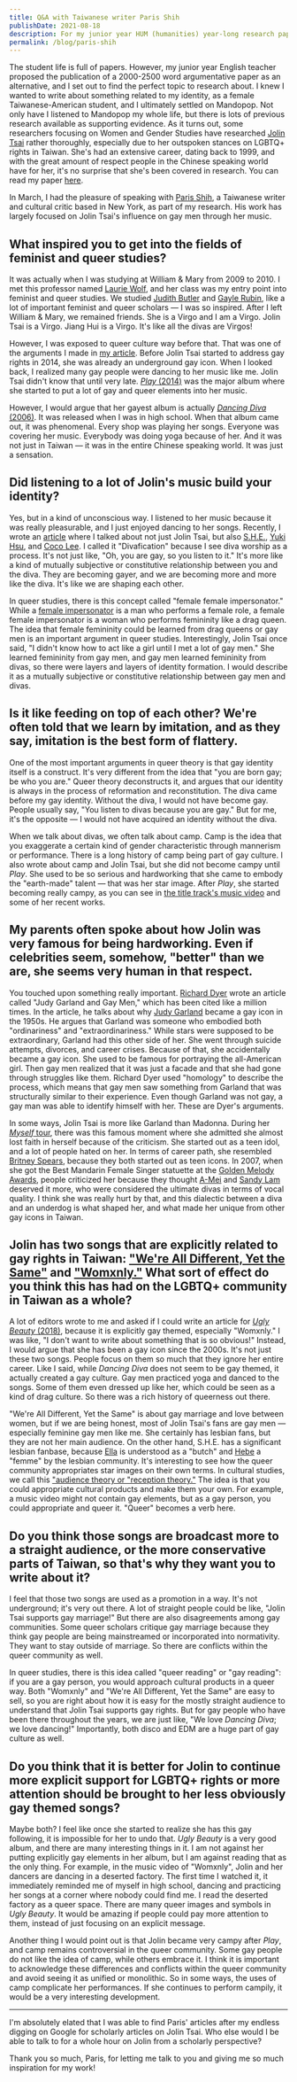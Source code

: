 ```yaml
---
title: Q&A with Taiwanese writer Paris Shih
publishDate: 2021-08-18
description: For my junior year HUM (humanities) year-long research paper, I took a deep dive into LGBTQ+ representation in Taiwanese music.
permalink: /blog/paris-shih
---
```


The student life is full of papers. However, my junior year English teacher proposed the publication of a 2000-2500 word argumentative paper as an alternative, and I set out to find the perfect topic to research about. I knew I wanted to write about something related to my identity, as a female Taiwanese-American student, and I ultimately settled on Mandopop. Not only have I listened to Mandopop my whole life, but there is lots of previous research available as supporting evidence. As it turns out, some researchers focusing on Women and Gender Studies have researched [Jolin Tsai](https://www.instagram.com/jolin_cai/) rather thoroughly, especially due to her outspoken stances on LGBTQ+ rights in Taiwan. She's had an extensive career, dating back to 1999, and with the great amount of respect people in the Chinese speaking world have for her, it's no surprise that she's been covered in research. You can read my paper [here](https://drive.google.com/file/d/1n1uJZQoWufduPtKyWa4Hhjc_2r2JvOhf/view).

In March, I had the pleasure of speaking with [Paris Shih](https://shihparis.com/), a Taiwanese writer and cultural critic based in New York, as part of my research. His work has largely focused on Jolin Tsai's influence on gay men through her music.

## What inspired you to get into the fields of feminist and queer studies?

It was actually when I was studying at William & Mary from 2009 to 2010. I met this professor named [Laurie Wolf](https://www.wm.edu/as/tsd/theatre/facultydirectory/wolf_l.php), and her class was my entry point into feminist and queer studies. We studied [Judith Butler](https://vcresearch.berkeley.edu/faculty/judith-butler) and [Gayle Rubin](https://lsa.umich.edu/anthro/people/faculty/socio-cultural-faculty/grubin.html), like a lot of important feminist and queer scholars &mdash; I was so inspired. After I left William & Mary, we remained friends. She is a Virgo and I am a Virgo. Jolin Tsai is a Virgo. Jiang Hui is a Virgo. It's like all the divas are Virgos!

However, I was exposed to queer culture way before that. That was one of the arguments I made in [my article](https://taiwaninsight.org/2019/02/27/from-dancing-diva-to-phony-queen-jolin-tsai-as-a-taiwanese-gay-icon/). Before Jolin Tsai started to address gay rights in 2014, she was already an underground gay icon. When I looked back, I realized many gay people were dancing to her music like me. Jolin Tsai didn't know that until very late. [_Play_ (2014)](https://open.spotify.com/album/4usIO3u7K4KGzQyMUZ8xJ5) was the major album where she started to put a lot of gay and queer elements into her music.

However, I would argue that her gayest album is actually [_Dancing Diva_ (2006)](https://open.spotify.com/album/5VERw6sUf2PsN17tRPL5oy). It was released when I was in high school. When that album came out, it was phenomenal. Every shop was playing her songs. Everyone was covering her music. Everybody was doing yoga because of her. And it was not just in Taiwan &mdash; it was in the entire Chinese speaking world. It was just a sensation.

## Did listening to a lot of Jolin's music build your identity?

Yes, but in a kind of unconscious way. I listened to her music because it was really pleasurable, and I just enjoyed dancing to her songs. Recently, I wrote an [article](https://blog.lareviewofbooks.org/essays/divafication-queer-color-memoir/) where I talked about not just Jolin Tsai, but also [S.H.E.](https://www.youtube.com/user/HIMSHERO), [Yuki Hsu](https://www.instagram.com/yuki_hsu/), and [Coco Lee](https://www.instagram.com/cocolee/). I called it "Divafication" because I see diva worship as a process. It's not just like, "Oh, you are gay, so you listen to it." It's more like a kind of mutually subjective or constitutive relationship between you and the diva. They are becoming gayer, and we are becoming more and more like the diva. It's like we are shaping each other.

In queer studies, there is this concept called "female female impersonator." While a [female impersonator](https://the-singapore-lgbt-encyclopaedia.wikia.org/wiki/Female_impersonator) is a man who performs a female role, a female female impersonator is a woman who performs femininity like a drag queen. The idea that female femininity could be learned from drag queens or gay men is an important argument in queer studies. Interestingly, Jolin Tsai once said, "I didn't know how to act like a girl until I met a lot of gay men." She learned femininity from gay men, and gay men learned femininity from divas, so there were layers and layers of identity formation. I would describe it as a mutually subjective or constitutive relationship between gay men and divas.

## Is it like feeding on top of each other? We're often told that we learn by imitation, and as they say, imitation is the best form of flattery.

One of the most important arguments in queer theory is that gay identity itself is a construct. It's very different from the idea that "you are born gay; be who you are." Queer theory deconstructs it, and argues that our identity is always in the process of reformation and reconstitution. The diva came before my gay identity. Without the diva, I would not have become gay. People usually say, "You listen to divas because you are gay." But for me, it's the opposite &mdash; I would not have acquired an identity without the diva.

When we talk about divas, we often talk about camp. Camp is the idea that you exaggerate a certain kind of gender characteristic through mannerism or performance. There is a long history of camp being part of gay culture. I also wrote about camp and Jolin Tsai, but she did not become campy until _Play_. She used to be so serious and hardworking that she came to embody the "earth-made" talent &mdash; that was her star image. After _Play_, she started becoming really campy, as you can see in [the title track's music video](https://youtu.be/c86t8hoVw8E) and some of her recent works.

## My parents often spoke about how Jolin was very famous for being hardworking. Even if celebrities seem, somehow, "better" than we are, she seems very human in that respect.

You touched upon something really important. [Richard Dyer](https://www.kcl.ac.uk/people/professor-richard-dyer) wrote an article called "Judy Garland and Gay Men," which has been cited like a million times. In the article, he talks about why [Judy Garland](https://www.imdb.com/name/nm0000023/) became a gay icon in the 1950s. He argues that Garland was someone who embodied both "ordinariness" and "extraordinariness." While stars were supposed to be extraordinary, Garland had this other side of her. She went through suicide attempts, divorces, and career crises. Because of that, she accidentally became a gay icon. She used to be famous for portraying the all-American girl. Then gay men realized that it was just a facade and that she had gone through struggles like them. Richard Dyer used "homology" to describe the process, which means that gay men saw something from Garland that was structurally similar to their experience. Even though Garland was not gay, a gay man was able to identify himself with her. These are Dyer's arguments.

In some ways, Jolin Tsai is more like Garland than Madonna. During her [_Myself_ tour](https://en.wikipedia.org/wiki/Myself_World_Tour), there was this famous moment where she admitted she almost lost faith in herself because of the criticism. She started out as a teen idol, and a lot of people hated on her. In terms of career path, she resembled [Britney Spears](https://www.instagram.com/britneyspears/), because they both started out as teen icons. In 2007, when she got the Best Mandarin Female Singer statuette at the [Golden Melody Awards](https://gma.tavis.tw/), people criticized her because they thought [A-Mei](https://www.instagram.com/amit_feat_amei/) and [Sandy Lam](https://www.instagram.com/sandylamyilin/) deserved it more, who were considered the ultimate divas in terms of vocal quality. I think she was really hurt by that, and this dialectic between a diva and an underdog is what shaped her, and what made her unique from other gay icons in Taiwan.

## Jolin has two songs that are explicitly related to gay rights in Taiwan: ["We're All Different, Yet the Same"](https://open.spotify.com/track/4ZOf9IYrEPgxCyYVVuqaGt) and ["Womxnly."](https://open.spotify.com/track/2uHMTG5xr9Xk7MrXIWrVUH) What sort of effect do you think this has had on the LGBTQ+ community in Taiwan as a whole?

A lot of editors wrote to me and asked if I could write an article for [_Ugly Beauty_ (2018)](https://open.spotify.com/album/7HFFEjrwzZNpbee44SJnn9), because it is explicitly gay themed, especially "Womxnly." I was like, "I don't want to write about something that is so obvious!" Instead, I would argue that she has been a gay icon since the 2000s. It's not just these two songs. People focus on them so much that they ignore her entire career. Like I said, while _Dancing Diva_ does not seem to be gay themed, it actually created a gay culture. Gay men practiced yoga and danced to the songs. Some of them even dressed up like her, which could be seen as a kind of drag culture. So there was a rich history of queerness out there.

"We're All Different, Yet the Same" is about gay marriage and love between women, but if we are being honest, most of Jolin Tsai's fans are gay men &mdash; especially feminine gay men like me. She certainly has lesbian fans, but they are not her main audience. On the other hand, S.H.E. has a significant lesbian fanbase, because [Ella](https://www.instagram.com/him_ella0618/) is understood as a "butch" and [Hebe](https://www.instagram.com/hebe_tien_0330/) a "femme" by the lesbian community. It's interesting to see how the queer community appropriates star images on their own terms. In cultural studies, we call this ["audience theory or "reception theory."](https://www.communicationtheory.org/reception-theory/) The idea is that you could appropriate cultural products and make them your own. For example, a music video might not contain gay elements, but as a gay person, you could appropriate and queer it. "Queer" becomes a verb here.

## Do you think those songs are broadcast more to a straight audience, or the more conservative parts of Taiwan, so that's why they want you to write about it?

I feel that those two songs are used as a promotion in a way. It's not underground; it's very out there. A lot of straight people could be like, "Jolin Tsai supports gay marriage!" But there are also disagreements among gay communities. Some queer scholars critique gay marriage because they think gay people are being mainstreamed or incorporated into normativity. They want to stay outside of marriage. So there are conflicts within the queer community as well.

In queer studies, there is this idea called "queer reading" or "gay reading": if you are a gay person, you would approach cultural products in a queer way. Both "Womxnly" and "We're All Different, Yet the Same" are easy to sell, so you are right about how it is easy for the mostly straight audience to understand that Jolin Tsai supports gay rights. But for gay people who have been there throughout the years, we are just like, "We love _Dancing Diva_; we love dancing!" Importantly, both disco and EDM are a huge part of gay culture as well.

## Do you think that it is better for Jolin to continue more explicit support for LGBTQ+ rights or more attention should be brought to her less obviously gay themed songs?

Maybe both? I feel like once she started to realize she has this gay following, it is impossible for her to undo that. _Ugly Beauty_ is a very good album, and there are many interesting things in it. I am not against her putting explicitly gay elements in her album, but I am against reading that as the only thing. For example, in the music video of "Womxnly", Jolin and her dancers are dancing in a deserted factory. The first time I watched it, it immediately reminded me of myself in high school, dancing and practicing her songs at a corner where nobody could find me. I read the deserted factory as a queer space. There are many queer images and symbols in _Ugly Beauty_. It would be amazing if people could pay more attention to them, instead of just focusing on an explicit message.

Another thing I would point out is that Jolin became very campy after _Play_, and camp remains controversial in the queer community. Some gay people do not like the idea of camp, while others embrace it. I think it is important to acknowledge these differences and conflicts within the queer community and avoid seeing it as unified or monolithic. So in some ways, the uses of camp complicate her performances. If she continues to perform campily, it would be a very interesting development.

---

I'm absolutely elated that I was able to find Paris' articles after my endless digging on Google for scholarly articles on Jolin Tsai. Who else would I be able to talk to for a whole hour on Jolin from a scholarly perspective?

Thank you so much, Paris, for letting me talk to you and giving me so much inspiration for my work!
